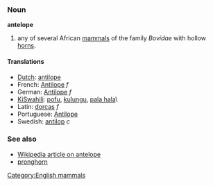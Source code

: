 ===Noun===
'''antelope'''

#any of several African [[mammals]] of the family ''Bovidae'' with hollow [[horn]]s.

====Translations====
*[[Dutch]]: [[antilope]]
*French: [[Antilope]] ''f''
*German: [[Antilope]] ''f''
*[[KiSwahili]]: [[pofu]], [[kulungu]], [[pala hala]]\
*Latin: [[dorcas]] ''f''
*Portuguese: [[Antílope]]
*Swedish: [[antilop]] ''c''

===See also===
*[[w:antelope|Wikipedia article on antelope]]
*[[pronghorn]]

[[Category:English mammals]]